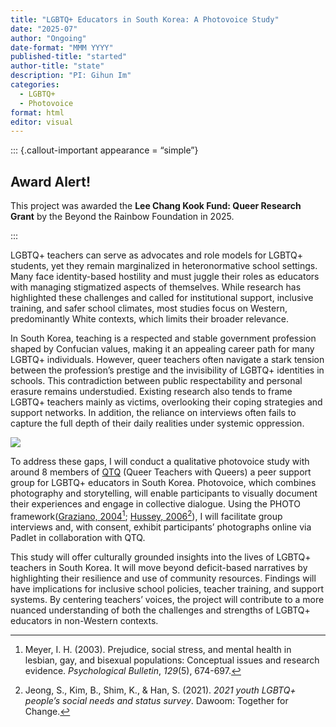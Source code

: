 ```yaml
---
title: "LGBTQ+ Educators in South Korea: A Photovoice Study"
date: "2025-07"
author: "Ongoing"
date-format: "MMM YYYY"
published-title: "started"
author-title: "state"
description: "PI: Gihun Im"
categories: 
  - LGBTQ+
  - Photovoice
format: html
editor: visual
---
```


::: {.callout-important appearance = "simple"}

## Award Alert!

This project was awarded the **Lee Chang Kook Fund: Queer Research Grant** by the Beyond the Rainbow Foundation in 2025.

:::

LGBTQ+ teachers can serve as advocates and role models for LGBTQ+ students, yet they remain marginalized in heteronormative school settings. Many face identity-based hostility and must juggle their roles as educators with managing stigmatized aspects of themselves. While research has highlighted these challenges and called for institutional support, inclusive training, and safer school climates, most studies focus on Western, predominantly White contexts, which limits their broader relevance.

In South Korea, teaching is a respected and stable government profession shaped by Confucian values, making it an appealing career path for many LGBTQ+ individuals. However, queer teachers often navigate a stark tension between the profession’s prestige and the invisibility of LGBTQ+ identities in schools. This contradiction between public respectability and personal erasure remains understudied. Existing research also tends to frame LGBTQ+ teachers mainly as victims, overlooking their coping strategies and support networks. In addition, the reliance on interviews often fails to capture the full depth of their daily realities under systemic oppression.

![](qtq.png)

To address these gaps, I will conduct a qualitative photovoice study with around 8 members of [QTQ](https://www.instagram.com/qtq_rainbow/) (Queer Teachers with Queers) a peer support group for LGBTQ+ educators in South Korea. Photovoice, which combines photography and storytelling, will enable participants to visually document their experiences and engage in collective dialogue. Using the PHOTO framework([Graziano, 2004](https://psycnet.apa.org/doiLanding?doi=10.1037%2F1099-9809.10.3.302)[^1]; [Hussey, 2006](https://www.tandfonline.com/doi/abs/10.1300/J082v51n01_07)[^2]), I will facilitate group interviews and, with consent, exhibit participants’ photographs online via Padlet in collaboration with QTQ.

[^1]: Meyer, I. H. (2003). Prejudice, social stress, and mental health in lesbian, gay, and bisexual populations: Conceptual issues and research evidence. *Psychological Bulletin*, *129*(5), 674-697.

[^2]: Jeong, S., Kim, B., Shim, K., & Han, S. (2021). *2021 youth LGBTQ+ people's social needs and status survey*. Dawoom: Together for Change.

This study will offer culturally grounded insights into the lives of LGBTQ+ teachers in South Korea. It will move beyond deficit-based narratives by highlighting their resilience and use of community resources. Findings will have implications for inclusive school policies, teacher training, and support systems. By centering teachers’ voices, the project will contribute to a more nuanced understanding of both the challenges and strengths of LGBTQ+ educators in non-Western contexts.
